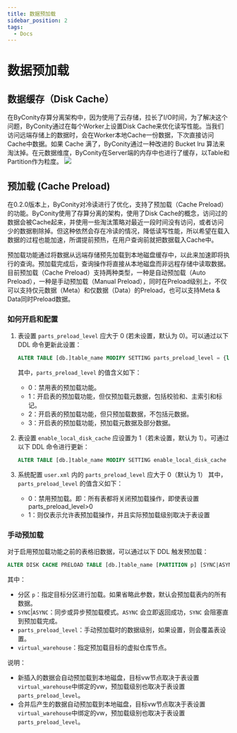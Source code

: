 ```yaml
---
title: 数据预加载
sidebar_position: 2
tags:
  - Docs
---
```



# 数据预加载

## 数据缓存（Disk Cache）
在ByConity存算分离架构中，因为使用了云存储，拉长了I/O时间，为了解决这个问题，ByConity通过在每个Worker上设置Disk Cache来优化读写性能。当我们访问远端存储上的数据时，会在Worker本地Cache一份数据，下次直接访问Cache中数据。如果 Cache 满了，ByConity通过一种改进的 Bucket lru 算法来淘汰掉。在元数据维度，ByConity在Server端的内存中也进行了缓存，以Table和Partition作为粒度。
![](./assets/disk-cache.png)

## 预加载 (Cache Preload)

在0.2.0版本上，ByConity对冷读进行了优化，支持了预加载（Cache Preload）的功能。ByConity使用了存算分离的架构，使用了Disk Cache的概念，访问过的数据会被Cache起来，并使用一些淘汰策略对最近一段时间没有访问，或者访问少的数据剔除掉。但这种依然会存在冷读的情况，降低读写性能，所以希望在载入数据的过程也能加速，所谓提前预热，在用户查询前就把数据载入Cache中。

预加载功能通过将数据从远端存储预先加载到本地磁盘缓存中，以此来加速即将执行的查询。预加载完成后，查询操作将直接从本地磁盘而非远程存储中读取数据。目前预加载（Cache Preload）支持两种类型，一种是自动预加载（Auto Preload），一种是手动预加载（Manual Preload），同时在Preload级别上，不仅可以支持仅元数据（Meta）和仅数据（Data）的Preload，也可以支持Meta & Data同时Preload数据。

### 如何开启和配置

1. 表设置 `parts_preload_level` 应大于 0 (若未设置，默认为 0)。可以通过以下 DDL 命令更新此设置：

   ```sql
   ALTER TABLE [db.]table_name MODIFY SETTING parts_preload_level = {level};
   ```

   其中，`parts_preload_level` 的值含义如下：
   - 0：禁用表的预加载功能。
   - 1：开启表的预加载功能，但仅预加载元数据，包括校验和、主索引和标记。
   - 2：开启表的预加载功能，但只预加载数据，不包括元数据。
   - 3：开启表的预加载功能，预加载元数据及部分数据。

2. 表设置 `enable_local_disk_cache` 应设置为 1（若未设置，默认为 1）。可通过以下 DDL 命令进行更新：
  
   ```sql
   ALTER TABLE [db.]table_name MODIFY SETTING enable_local_disk_cache = 1;
   ```

3. 系统配置 `user.xml` 内的 `parts_preload_level` 应大于 0（默认为 1）
   其中，`parts_preload_level` 的值含义如下：
   - 0：禁用预加载。即：所有表都将关闭预加载操作，即使表设置parts_preload_level>0
   - 1：则仅表示允许表预加载操作，并且实际预加载级别取决于表设置


### 手动预加载

对于启用预加载功能之前的表格旧数据，可以通过以下 DDL 触发预加载：

   ```sql
   ALTER DISK CACHE PRELOAD TABLE [db.]table_name [PARTITION p] [SYNC|ASYNC] [SETTINGS parts_preload_level = {level}, virtual_warehouse = {vw_name}];
   ```
   
   其中：
   - 分区 `p`：指定目标分区进行加载。如果省略此参数，默认会预加载表内的所有数据。
   - `SYNC`|`ASYNC`：同步或异步预加载模式。`ASYNC` 会立即返回成功，`SYNC` 会阻塞直到预加载完成。
   - `parts_preload_level`：手动预加载时的数据级别，如果设置，则会覆盖表设置。
   - `virtual_warehouse`：指定预加载目标的虚拟仓库节点。

说明：
- 新插入的数据会自动预加载到本地磁盘，目标vw节点取决于表设置`virtual_warehouse`中绑定的vw，预加载级别也取决于表设置`parts_preload_level`。
- 合并后产生的数据自动预加载到本地磁盘，目标vw节点取决于表设置`virtual_warehouse`中绑定的vw，预加载级别也取决于表设置`parts_preload_level`。



